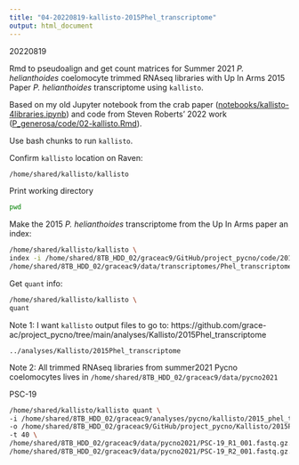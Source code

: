 ```yaml
---
title: "04-20220819-kallisto-2015Phel_transcriptome"
output: html_document
---
```

20220819

Rmd to pseudoalign and get count matrices for Summer 2021 _P. helianthoides_ coelomocyte trimmed RNAseq libraries with Up In Arms 2015 Paper _P. helianthoides_ transcriptome using `kallisto`. 

Based on my old Jupyter notebook from the crab paper ([notebooks/kallisto-4libraries.ipynb](https://github.com/RobertsLab/paper-tanner-crab/blob/master/notebooks/kallisto-4libraries.ipynb)) and code from Steven Roberts' 2022 work ([P_generosa/code/02-kallisto.Rmd](https://github.com/sr320/nb-2022/blob/main/P_generosa/code/02-kallisto.Rmd)). 

Use bash chunks to run `kallisto`. 

Confirm `kallisto` location on Raven:    
```bash
/home/shared/kallisto/kallisto
```

Print working directory
```bash
pwd
```

Make the 2015 _P. helianthoides_ transcriptome from the Up In Arms paper an index:     
```bash
/home/shared/kallisto/kallisto \
index -i /home/shared/8TB_HDD_02/graceac9/GitHub/project_pycno/code/2015_phel_transcriptome.index \
/home/shared/8TB_HDD_02/graceac9/data/transcriptomes/Phel_transcriptome.fasta
```

Get `quant` info:   
```bash
/home/shared/kallisto/kallisto \
quant
```

Note 1: I want `kallisto` output files to go to: https://github.com/grace-ac/project_pycno/tree/main/analyses/Kallisto/2015Phel_transcriptome 

`../analyses/Kallisto/2015Phel_transcriptome` 

Note 2: All trimmed RNAseq libraries from summer2021 Pycno coelomocytes lives in `/home/shared/8TB_HDD_02/graceac9/data/pycno2021`

PSC-19
```bash
/home/shared/kallisto/kallisto quant \ 
-i /home/shared/8TB_HDD_02/graceac9/analyses/pycno/kallisto/2015_phel_transcriptome.index \ 
-o /home/shared/8TB_HDD_02/graceac9/GitHub/project_pycno/Kallisto/2015Phel_transcriptome/ \
-t 40 \ 
/home/shared/8TB_HDD_02/graceac9/data/pycno2021/PSC-19_R1_001.fastq.gz.fastp-trim.20220810.fq.gz 
/home/shared/8TB_HDD_02/graceac9/data/pycno2021/PSC-19_R2_001.fastq.gz.fastp-trim.20220810.fq.gz
```


